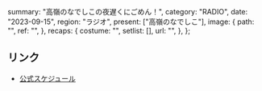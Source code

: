   summary: "高嶺のなでしこの夜遅くにごめん！",
  category: "RADIO",
  date: "2023-09-15",
  region: "ラジオ",
  present: ["高嶺のなでしこ"],
  image: {
    path: "",
    ref: "",
  },
  recaps: {
    costume: "",
    setlist: [],
    url: "",
  },
};

## リンク

- [公式スケジュール](https://takanenonadeshiko.jp/?p=1009)
